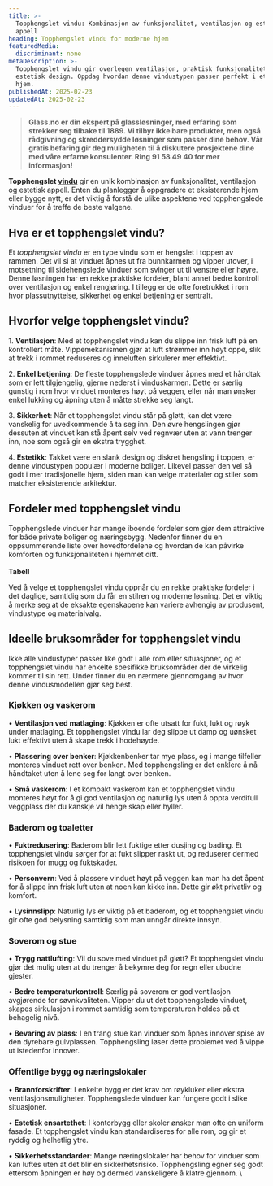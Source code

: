 ```yaml
---
title: >-
  Topphengslet vindu: Kombinasjon av funksjonalitet, ventilasjon og estetisk
  appell
heading: Topphengslet vindu for moderne hjem
featuredMedia:
  discriminant: none
metaDescription: >-
  Topphengslet vindu gir overlegen ventilasjon, praktisk funksjonalitet og
  estetisk design. Oppdag hvordan denne vindustypen passer perfekt i ethvert
  hjem.
publishedAt: 2025-02-23
updatedAt: 2025-02-23
---
```

> **Glass.no er din ekspert på glassløsninger, med erfaring som strekker seg tilbake til 1889. Vi tilbyr ikke bare produkter, men også rådgivning og skreddersydde løsninger som passer dine behov. Vår gratis befaring gir deg muligheten til å diskutere prosjektene dine med våre erfarne konsulenter. Ring 91 58 49 40 for mer informasjon!**

**Topphengslet [vindu](https://www.glass.no/vindu)** gir en unik kombinasjon av funksjonalitet, ventilasjon og estetisk appell. Enten du planlegger å oppgradere et eksisterende hjem eller bygge nytt, er det viktig å forstå de ulike aspektene ved topphengslede vinduer for å treffe de beste valgene. 

## **Hva er et topphengslet vindu?**

Et *topphengslet vindu* er en type vindu som er hengslet i toppen av rammen. Det vil si at vinduet åpnes ut fra bunnkarmen og vipper utover, i motsetning til sidehengslede vinduer som svinger ut til venstre eller høyre. Denne løsningen har en rekke praktiske fordeler, blant annet bedre kontroll over ventilasjon og enkel rengjøring. I tillegg er de ofte foretrukket i rom hvor plassutnyttelse, sikkerhet og enkel betjening er sentralt.

## **Hvorfor velge topphengslet vindu?**

1\. **Ventilasjon**: Med et topphengslet vindu kan du slippe inn frisk luft på en kontrollert måte. Vippemekanismen gjør at luft strømmer inn høyt oppe, slik at trekk i rommet reduseres og inneluften sirkulerer mer effektivt.

2\. **Enkel betjening**: De fleste topphengslede vinduer åpnes med et håndtak som er lett tilgjengelig, gjerne nederst i vinduskarmen. Dette er særlig gunstig i rom hvor vinduet monteres høyt på veggen, eller når man ønsker enkel lukking og åpning uten å måtte strekke seg langt.

3\. **Sikkerhet**: Når et topphengslet vindu står på gløtt, kan det være vanskelig for uvedkommende å ta seg inn. Den øvre hengslingen gjør dessuten at vinduet kan stå åpent selv ved regnvær uten at vann trenger inn, noe som også gir en ekstra trygghet.

4\. **Estetikk**: Takket være en slank design og diskret hengsling i toppen, er denne vindustypen populær i moderne boliger. Likevel passer den vel så godt i mer tradisjonelle hjem, siden man kan velge materialer og stiler som matcher eksisterende arkitektur.

## **Fordeler med topphengslet vindu**

Topphengslede vinduer har mange iboende fordeler som gjør dem attraktive for både private boliger og næringsbygg. Nedenfor finner du en oppsummerende liste over hovedfordelene og hvordan de kan påvirke komforten og funksjonaliteten i hjemmet ditt.\
\
**Tabell**

Ved å velge et topphengslet vindu oppnår du en rekke praktiske fordeler i det daglige, samtidig som du får en stilren og moderne løsning. Det er viktig å merke seg at de eksakte egenskapene kan variere avhengig av produsent, vindustype og materialvalg.

## **Ideelle bruksområder for topphengslet vindu**

Ikke alle vindustyper passer like godt i alle rom eller situasjoner, og et topphengslet vindu har enkelte spesifikke bruksområder der de virkelig kommer til sin rett. Under finner du en nærmere gjennomgang av hvor denne vindusmodellen gjør seg best.

### **Kjøkken og vaskerom**

• **Ventilasjon ved matlaging**: Kjøkken er ofte utsatt for fukt, lukt og røyk under matlaging. Et topphengslet vindu lar deg slippe ut damp og uønsket lukt effektivt uten å skape trekk i hodehøyde.

• **Plassering over benker**: Kjøkkenbenker tar mye plass, og i mange tilfeller monteres vinduet rett over benken. Med topphengsling er det enklere å nå håndtaket uten å lene seg for langt over benken.

• **Små vaskerom**: I et kompakt vaskerom kan et topphengslet vindu monteres høyt for å gi god ventilasjon og naturlig lys uten å oppta verdifull veggplass der du kanskje vil henge skap eller hyller.

### **Baderom og toaletter**

• **Fuktredusering**: Baderom blir lett fuktige etter dusjing og bading. Et topphengslet vindu sørger for at fukt slipper raskt ut, og reduserer dermed risikoen for mugg og fuktskader.

• **Personvern**: Ved å plassere vinduet høyt på veggen kan man ha det åpent for å slippe inn frisk luft uten at noen kan kikke inn. Dette gir økt privatliv og komfort.

• **Lysinnslipp**: Naturlig lys er viktig på et baderom, og et topphengslet vindu gir ofte god belysning samtidig som man unngår direkte innsyn.

### **Soverom og stue**

• **Trygg nattlufting**: Vil du sove med vinduet på gløtt? Et topphengslet vindu gjør det mulig uten at du trenger å bekymre deg for regn eller ubudne gjester.

• **Bedre temperaturkontroll**: Særlig på soverom er god ventilasjon avgjørende for søvnkvaliteten. Vipper du ut det topphengslede vinduet, skapes sirkulasjon i rommet samtidig som temperaturen holdes på et behagelig nivå.

• **Bevaring av plass**: I en trang stue kan vinduer som åpnes innover spise av den dyrebare gulvplassen. Topphengsling løser dette problemet ved å vippe ut istedenfor innover.

### **Offentlige bygg og næringslokaler**

• **Brannforskrifter**: I enkelte bygg er det krav om røykluker eller ekstra ventilasjonsmuligheter. Topphengslede vinduer kan fungere godt i slike situasjoner.

• **Estetisk ensartethet**: I kontorbygg eller skoler ønsker man ofte en uniform fasade. Et topphengslet vindu kan standardiseres for alle rom, og gir et ryddig og helhetlig ytre.

• **Sikkerhetsstandarder**: Mange næringslokaler har behov for vinduer som kan luftes uten at det blir en sikkerhetsrisiko. Topphengsling egner seg godt ettersom åpningen er høy og dermed vanskeligere å klatre gjennom. \\
